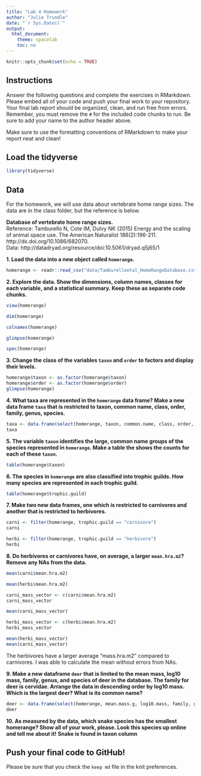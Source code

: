```yaml
---
title: "Lab 4 Homework"
author: "Julie Trundle"
date: "`r Sys.Date()`"
output:
  html_document:
    theme: spacelab
    toc: no
---
```


```r
knitr::opts_chunk$set(echo = TRUE)
```

## Instructions
Answer the following questions and complete the exercises in RMarkdown. Please embed all of your code and push your final work to your repository. Your final lab report should be organized, clean, and run free from errors. Remember, you must remove the `#` for the included code chunks to run. Be sure to add your name to the author header above.  

Make sure to use the formatting conventions of RMarkdown to make your report neat and clean!  

## Load the tidyverse
```r
library(tidyverse)
```

## Data
For the homework, we will use data about vertebrate home range sizes. The data are in the class folder, but the reference is below.  

**Database of vertebrate home range sizes.**  
Reference: Tamburello N, Cote IM, Dulvy NK (2015) Energy and the scaling of animal space use. The American Naturalist 186(2):196-211. http://dx.doi.org/10.1086/682070.  
Data: http://datadryad.org/resource/doi:10.5061/dryad.q5j65/1  

**1. Load the data into a new object called `homerange`.**

```r
homerange <- readr::read_csv("data/Tamburelloetal_HomeRangeDatabase.csv")
```

**2. Explore the data. Show the dimensions, column names, classes for each variable, and a statistical summary. Keep these as separate code chunks.**  

```r
view(homerange)
```

```r
dim(homerange)
```

```r
colnames(homerange)
```

```r
glimpse(homerange)
```

```r
spec(homerange)
```

**3. Change the class of the variables `taxon` and `order` to factors and display their levels.** 

```r
homerange$taxon <- as.factor(homerange$taxon)
homerange$order <- as.factor(homerange$order)
glimpse(homerange)
```

**4. What taxa are represented in the `homerange` data frame? Make a new data frame `taxa` that is restricted to taxon, common name, class, order, family, genus, species.**

```r
taxa <- data.frame(select(homerange, taxon, common.name, class, order, family, genus, species))
taxa
```

**5. The variable `taxon` identifies the large, common name groups of the species represented in `homerange`. Make a table the shows the counts for each of these `taxon`.**  

```r
table(homerange$taxon)
```

**6. The species in `homerange` are also classified into trophic guilds. How many species are represented in each trophic guild.**

```r
table(homerange$trophic.guild)
```

**7. Make two new data frames, one which is restricted to carnivores and another that is restricted to herbivores.**  

```r
carni <- filter(homerange, trophic.guild == "carnivore")
carni
```
```r
herbi <- filter(homerange, trophic.guild == "herbivore")
herbi
```

**8. Do herbivores or carnivores have, on average, a larger `mean.hra.m2`? Remove any NAs from the data.**  

```r
mean(carni$mean.hra.m2)
```

```r
mean(herbi$mean.hra.m2)
```

```r
carni_mass_vector <- c(carni$mean.hra.m2)
carni_mass_vector
```

```r
mean(carni_mass_vector)
```

```r
herbi_mass_vector <- c(herbi$mean.hra.m2)
herbi_mass_vector
```

```r
mean(herbi_mass_vector)
mean(carni_mass_vector)
```

The herbivores have a larger average "mass.hra.m2" compared to carnivores. I was able to calculate the mean without errors from NAs. 

**9. Make a new dataframe `deer` that is limited to the mean mass, log10 mass, family, genus, and species of deer in the database. The family for deer is cervidae. Arrange the data in descending order by log10 mass. Which is the largest deer? What is its common name?**  

```r
deer <- data.frame(select(homerange, mean.mass.g, log10.mass, family, genus, species))
deer
```

**10. As measured by the data, which snake species has the smallest homerange? Show all of your work, please. Look this species up online and tell me about it!** **Snake is found in taxon column**    

## Push your final code to GitHub!
Please be sure that you check the `keep md` file in the knit preferences.   
